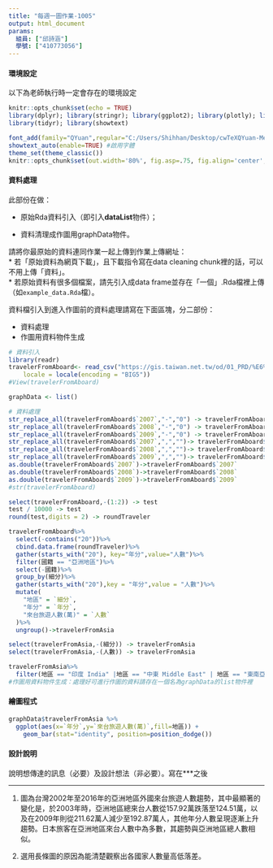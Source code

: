 ```yaml
---
title: "每週一圖作業-1005"
output: html_document
params:
  組員: ["邱詩涵"]  
  學號: ["410773056"]
---
```


#### 環境設定

以下為老師執行時一定會存在的環境設定
```r
knitr::opts_chunk$set(echo = TRUE)
library(dplyr); library(stringr); library(ggplot2); library(plotly); library(lubridate); library(readr);
library(tidyr); library(showtext)

font_add(family="QYuan",regular="C:/Users/Shihhan/Desktop/cwTeXQYuan-Medium.ttf")
showtext_auto(enable=TRUE) #啟用字體
theme_set(theme_classic())
knitr::opts_chunk$set(out.width='80%', fig.asp=.75, fig.align='center', fig.showtext=T)
```

#### 資料處理

此部份在做：

  * 原始Rda資料引入（即引入**dataList**物件）；
  
  * 資料清理成作圖用graphData物件。

請將你最原始的資料連同作業一起上傳到作業上傳網址：  
  * 若「原始資料為網頁下載」，且下載指令寫在data cleaning chunk裡的話，可以不用上傳「資料」。  
  * 若原始資料有很多個檔案，請先引入成data frame並存在「一個」.Rda檔裡上傳（如`example_data.Rda`檔）。  

資料檔引入到進入作圖前的資料處理請寫在下面區塊，分二部份：

  * 資料處理  
  * 作圖用資料物件生成
  
```r
# 資料引入
library(readr)
travelerFromAboard<- read_csv("https://gis.taiwan.net.tw/od/01_PRD/%E6%AD%B7%E5%B9%B4%E4%BE%86%E5%8F%B0%E6%97%85%E5%AE%A2%E5%9C%8B%E7%B1%8D%E7%B5%B1%E8%A8%88.csv", 
    locale = locale(encoding = "BIG5"))
#View(travelerFromAboard)

graphData <- list()

# 資料處理
str_replace_all(travelerFromAboard$`2007`,"-","0") -> travelerFromAboard$`2007`
str_replace_all(travelerFromAboard$`2008`,"-","0") -> travelerFromAboard$`2008`
str_replace_all(travelerFromAboard$`2009`,"-","0") -> travelerFromAboard$`2009`
str_replace_all(travelerFromAboard$`2007`,",","")-> travelerFromAboard$`2007`
str_replace_all(travelerFromAboard$`2008`,",","")-> travelerFromAboard$`2008`
str_replace_all(travelerFromAboard$`2009`,",","")-> travelerFromAboard$`2009`
as.double(travelerFromAboard$`2007`)->travelerFromAboard$`2007`
as.double(travelerFromAboard$`2008`)->travelerFromAboard$`2008`
as.double(travelerFromAboard$`2009`)->travelerFromAboard$`2009`
#str(travelerFromAboard)

select(travelerFromAboard,-(1:2)) -> test 
test / 10000 -> test
round(test,digits = 2) -> roundTraveler

travelerFromAboard%>%
  select(-contains("20"))%>%
  cbind.data.frame(roundTraveler)%>%
  gather(starts_with("20"), key="年分",value="人數")%>%
  filter(國籍 == "亞洲地區")%>%
  select(-國籍)%>%
  group_by(細分)%>%
  gather(starts_with("20"),key = "年分",value = "人數")%>%
  mutate(
    "地區" = `細分`,
    "年分" = `年分`,
    "來台旅遊人數(萬)" = `人數`
  )%>%
  ungroup()->travelerFromAsia

select(travelerFromAsia,-(細分)) -> travelerFromAsia
select(travelerFromAsia,-(人數)) -> travelerFromAsia

travelerFromAsia%>%
  filter(地區 == "印度 India" |地區 == "中東 Middle East" | 地區 == "東南亞地區 東南亞小計 Sub-Total" | 地區 == "日本 Japan" |地區 == "韓國 Korea,Republic of" | 地區 == "亞洲其他地區 Others" | 地區 == "亞洲合計 Total")->graphData$travelerFromAsia
#作圖用資料物件生成：處理好可進行作圖的資料請存在一個名為graphData的list物件裡
```
#### 繪圖程式

```r
graphData$travelerFromAsia %>%
  ggplot(aes(x=`年分`,y=`來台旅遊人數(萬)`,fill=地區)) +
    geom_bar(stat="identity", position=position_dodge())

```

#### 設計說明
說明想傳達的訊息（必要）及設計想法（非必要）。寫在***之後

*** 

1. 圖為台灣2002年至2016年的亞洲地區外國來台旅遊人數趨勢，其中最顯著的變化是，於2003年時，亞洲地區總來台人數從157.92萬跌落至124.51萬，以及在2009年則從211.62萬人減少至192.87萬人，其他年分人數呈現逐漸上升趨勢。日本旅客在亞洲地區來台人數中為多數，其趨勢與亞洲地區總人數相似。

2. 選用長條圖的原因為能清楚觀察出各國家人數量高低落差。




